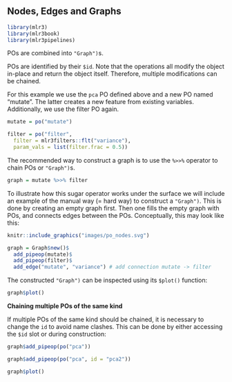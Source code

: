 ## Nodes, Edges and Graphs {#pipe-nodes-edges-graphs}

```r
library(mlr3)
library(mlr3book)
library(mlr3pipelines)
```

POs are combined into `"Graph")`s.

POs are identified by their `$id`.
Note that the operations all modify the object in-place and return the object itself.
Therefore, multiple modifications can be chained.

For this example we use the `pca` PO defined above and a new PO named "mutate".
The latter creates a new feature from existing variables.
Additionally, we use the filter PO again.

```r
mutate = po("mutate")

filter = po("filter",
  filter = mlr3filters::flt("variance"),
  param_vals = list(filter.frac = 0.5))
```
The recommended way to construct a graph is to use the `%>>%` operator to chain POs or `"Graph")`s.

```r
graph = mutate %>>% filter
```

To illustrate how this sugar operator works under the surface we will include an example of the manual way (= hard way) to construct a `"Graph")`.
This is done by creating an empty graph first.
Then one fills the empty graph with POs, and connects edges between the POs.
Conceptually, this may look like this:

```r
knitr::include_graphics("images/po_nodes.svg")
```

```r
graph = Graph$new()$
  add_pipeop(mutate)$
  add_pipeop(filter)$
  add_edge("mutate", "variance") # add connection mutate -> filter
```

The constructed `"Graph")`  can be inspected using its `$plot()` function:

```r
graph$plot()
```

**Chaining multiple POs of the same kind**

If multiple POs of the same kind should be chained, it is necessary to change the `id` to avoid name clashes.
This can be done by either accessing the `$id` slot or during construction:

```r
graph$add_pipeop(po("pca"))
```

```r
graph$add_pipeop(po("pca", id = "pca2"))
```

```r
graph$plot()
```
